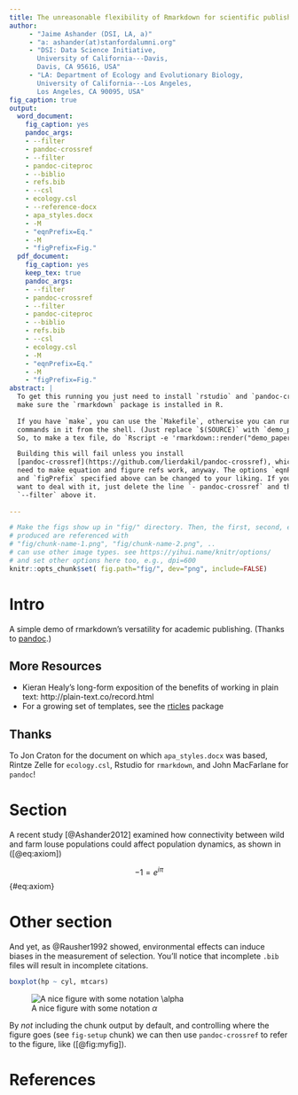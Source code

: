 ```yaml
---
title: The unreasonable flexibility of Rmarkdown for scientific publishing
author:
     - "Jaime Ashander (DSI, LA, a)"
     - "a: ashander(at)stanfordalumni.org"
     - "DSI: Data Science Initiative,
       University of California---Davis,
       Davis, CA 95616, USA"
     - "LA: Department of Ecology and Evolutionary Biology,
       University of California---Los Angeles,
       Los Angeles, CA 90095, USA"
fig_caption: true
output:
  word_document:
    fig_caption: yes
    pandoc_args:
    - --filter
    - pandoc-crossref
    - --filter
    - pandoc-citeproc
    - --biblio
    - refs.bib
    - --csl
    - ecology.csl
    - --reference-docx
    - apa_styles.docx
    - -M
    - "eqnPrefix=Eq."
    - -M
    - "figPrefix=Fig."
  pdf_document:
    fig_caption: yes
    keep_tex: true
    pandoc_args:
    - --filter
    - pandoc-crossref
    - --filter
    - pandoc-citeproc
    - --biblio
    - refs.bib
    - --csl
    - ecology.csl
    - -M
    - "eqnPrefix=Eq."
    - -M
    - "figPrefix=Fig."
abstract: |
  To get this running you just need to install `rstudio` and `pandoc-crossref`, and
  make sure the `rmarkdown` package is installed in R.
  
  If you have `make`, you can use the `Makefile`, otherwise you can run the
  commands in it from the shell. (Just replace `$(SOURCE)` with `demo_paper`).
  So, to make a tex file, do `Rscript -e 'rmarkdown::render("demo_paper.Rmd", "pdf_document")'`

  Building this will fail unless you install
  [pandoc-crossref](https://github.com/lierdakil/pandoc-crossref), which you
  need to make equation and figure refs work, anyway. The options `eqnPrefix`
  and `figPrefix` specified above can be changed to your liking. If you don't
  want to deal with it, just delete the line `- pandoc-crossref` and the
  `--filter` above it.
  
---
```


```r
# Make the figs show up in "fig/" directory. Then, the first, second, etc figs
# produced are referenced with
# "fig/chunk-name-1.png", "fig/chunk-name-2.png", ..
# can use other image types. see https://yihui.name/knitr/options/
# and set other options here too, e.g., dpi=600
knitr::opts_chunk$set( fig.path="fig/", dev="png", include=FALSE)
```

# Intro


A simple demo of rmarkdown's versatility for academic publishing. (Thanks
to [pandoc](http://pandoc.org/).)

## More Resources

* Kieran Healy's long-form exposition of the benefits of working in plain text: http://plain-text.co/record.html 
* For a growing set of templates, see the [rticles](https://github.com/rstudio/rticles) package


## Thanks

To Jon Craton for the document on which `apa_styles.docx` was based, Rintze
Zelle for `ecology.csl`, Rstudio for `rmarkdown`, and John MacFarlane for
`pandoc`!

# Section

A recent study [@Ashander2012] examined how connectivity between wild and farm
louse populations could affect population dynamics, as shown in ([@eq:axiom])

$$
-1 = e ^{i\pi}
$${#eq:axiom}

# Other section

And yet, as @Rausher1992 showed, environmental effects can induce biases in the
measurement of selection. You'll notice that incomplete `.bib` files will
result in incomplete citations.

<!-- a comment to myself -->

```r
boxplot(hp ~ cyl, mtcars)
```
![A nice figure with some notation $\alpha$](fig/plot-one-1.png){#fig:myfig}

By _not_ including the chunk output by default, and controlling where the figure goes (see `fig-setup`  chunk) we can then use `pandoc-crossref` to refer to the figure, like ([@fig:myfig]). 

# References
